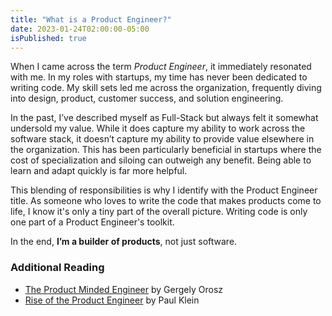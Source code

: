 ```yaml
---
title: "What is a Product Engineer?"
date: 2023-01-24T02:00:00-05:00
isPublished: true
---
```


When I came across the term *Product Engineer*, it immediately resonated with me. In my roles with startups, my time has never been dedicated to writing code. My skill sets led me across the organization, frequently diving into design, product, customer success, and solution engineering.

In the past, I’ve described myself as Full-Stack but always felt it somewhat undersold my value. While it does capture my ability to work across the software stack, it doesn’t capture my ability to provide value elsewhere in the organization. This has been particularly beneficial in startups where the cost of specialization and siloing can outweigh any benefit. Being able to learn and adapt quickly is far more helpful.

This blending of responsibilities is why I identify with the Product Engineer title. As someone who loves to write the code that makes products come to life, I know it's only a tiny part of the overall picture. Writing code is only one part of a Product Engineer's toolkit.

In the end, **I’m a builder of products**, not just software.

### Additional Reading

* [The Product Minded Engineer](https://blog.pragmaticengineer.com/the-product-minded-engineer/) by Gergely Orosz
* [Rise of the Product Engineer](https://memos.hawkhill.ventures/p/rise-of-the-product-engineer) by Paul Klein
